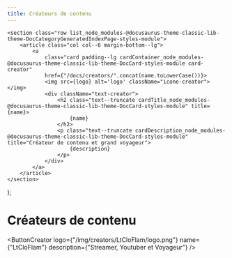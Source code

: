 ```yaml
---
title: Créateurs de contenu
---
```


    <section class="row list_node_modules-@docusaurus-theme-classic-lib-theme-DocCategoryGeneratedIndexPage-styles-module">
        <article class="col col--6 margin-bottom--lg">
            <a
                class="card padding--lg cardContainer_node_modules-@docusaurus-theme-classic-lib-theme-DocCard-styles-module card-creator"
                href={"/docs/creators/".concat(name.toLowerCase())}>
                <img src={logo} alt='logo' className="icone-creator"></img>
                <div className="text-creator">
                    <h2 class="text--truncate cardTitle_node_modules-@docusaurus-theme-classic-lib-theme-DocCard-styles-module" title={name}>
                        {name}
                    </h2>
                    <p class="text--truncate cardDescription_node_modules-@docusaurus-theme-classic-lib-theme-DocCard-styles-module" title="Créateur de contenu et grand voyageur">
                        {description}
                    </p>
                </div>
            </a>
        </article>
    </section>
);

# Créateurs de contenu

<ButtonCreator logo={"/img/creators/LtCloFlam/logo.png"} name={"LtCloFlam"} description={"Streamer, Youtuber et Voyageur"} />